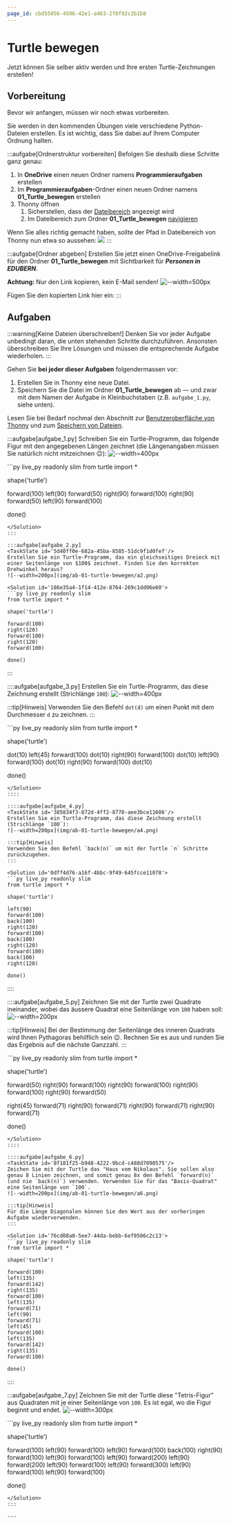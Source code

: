 ```yaml
---
page_id: cbd55056-4596-42e1-a463-2f8f92c2b1b8
---
```


# Turtle bewegen
Jetzt können Sie selber aktiv werden und Ihre ersten Turtle-Zeichnungen erstellen!

## Vorbereitung
Bevor wir anfangen, müssen wir noch etwas vorbereiten.

Sie werden in den kommenden Übungen viele verschiedene Python-Dateien erstellen. Es ist wichtig, dass Sie dabei auf Ihrem Computer Ordnung halten.

:::aufgabe[Ordnerstruktur vorbereiten]
<TaskState id='205f6b69-e47d-4884-bcd4-6e67a78b80a8' />
Befolgen Sie deshalb diese Schritte ganz genau:
1. In **OneDrive** einen neuen Ordner namens __Programmieraufgaben__ erstellen
2. Im __Programmieraufgaben__-Ordner einen neuen Ordner namens __01_Turtle_bewegen__ erstellen
3. Thonny öffnen
   1. Sicherstellen, dass der [Dateibereich](../Thonny/Thonny-Verwenden#dateibereich) angezeigt wird
   2. Im Dateibereich zum Ordner __01_Turtle_bewegen__ [navigieren](../Thonny/Thonny-Verwenden#navigieren)

Wenn Sie alles richtig gemacht haben, sollte der Pfad in Dateibereich von Thonny nun etwa so aussehen:
![](img/abgabeordner_thonny.png)
:::

:::aufgabe[Ordner abgeben]
<TaskState id='a930cf06-fc15-4946-829f-a7f812042d3a'/>
Erstellen Sie jetzt einen OneDrive-Freigabelink für den Ordner __01_Turtle_bewegen__ mit Sichtbarkeit für **_Personen in EDUBERN_**.

**Achtung:** Nur den Link kopieren, kein E-Mail senden!
![--width=500px](img/ordner_freigeben.png)

Fügen Sie den kopierten Link hier ein:
<String placeholder='https://erzbe-my.sharepoint.com/...' inputWidth='30em' id='27d0667c-da55-4ea3-8d7b-21a1e9e8a346'/>
:::

## Aufgaben
:::warning[Keine Dateien überschreiben!]
Denken Sie vor jeder Aufgabe unbedingt daran, die unten stehenden Schritte durchzuführen. Ansonsten überschreiben Sie Ihre Lösungen und müssen die entsprechende Aufgabe wiederholen.
:::

Gehen Sie **bei jeder dieser Aufgaben** folgendermassen vor:
1. Erstellen Sie in Thonny eine neue Datei.
2. Speichern Sie die Datei im Ordner __01_Turtle_bewegen__ ab — und zwar mit dem Namen der Aufgabe in Kleinbuchstaben (z.B. `aufgabe_1.py`, siehe unten).

Lesen Sie bei Bedarf nochmal den Abschnitt zur [Benutzeroberfläche von Thonny](../Thonny/Thonny-Verwenden#benutzeroberfl%C3%A4che) und zum [Speichern von Dateien](../Thonny/Thonny-Verwenden#datei-speichern).

:::aufgabe[aufgabe_1.py]
<TaskState id='bf995213-a8f9-4a22-8641-0e3ccd558edf'/>
Schreiben Sie ein Turtle-Programm, das folgende Figur mit den angegebenen Längen zeichnet (die Längenangaben müssen Sie natürlich nicht mitzeichnen 😉):
![--width=400px](img/ab-01-turtle-bewegen/a1.png)

<Solution id='a7a23d1a-6922-4678-bf8a-b54e6a3cee8f'>
  ```py live_py readonly slim
  from turtle import *

  shape('turtle')

  forward(100)
  left(90)
  forward(50)
  right(90)
  forward(100)
  right(90)
  forward(50)
  left(90)
  forward(100)

  done()
  ```
</Solution>
:::

:::aufgabe[aufgabe_2.py]
<TaskState id='5d40ff0e-682a-45ba-8585-51dc9f1d0fef'/>
Erstellen Sie ein Turtle-Programm, das ein gleichseitiges Dreieck mit einer Seitenlänge von $100$ zeichnet. Finden Sie den korrekten Drehwinkel heraus?
![--width=200px](img/ab-01-turtle-bewegen/a2.png)

<Solution id='186e35a4-1f14-412e-8764-269c1dd06e60'>
  ```py live_py readonly slim
  from turtle import *

  shape('turtle')

  forward(100)
  right(120)
  forward(100)
  right(120)
  forward(100)

  done()
  ```
</Solution>
:::

::::aufgabe[aufgabe_3.py]
<TaskState id='689d6af6-4f41-4b25-b71f-534105363d8d'/>
Erstellen Sie ein Turtle-Programm, das diese Zeichnung erstellt (Strichlänge `100`):
![--width=400px](img/ab-01-turtle-bewegen/a3.png)

:::tip[Hinweis]
Verwenden Sie den Befehl `dot(d)` um einen Punkt mit dem Durchmesser `d` zu zeichnen.
:::

<Solution id='7ab4f2fc-ee77-49d6-9c9c-102d69a21624'>
  ```py live_py readonly slim
  from turtle import *

  shape('turtle')

  dot(10)
  left(45)
  forward(100)
  dot(10)
  right(90)
  forward(100)
  dot(10)
  left(90)
  forward(100)
  dot(10)
  right(90)
  forward(100)
  dot(10)

  done()
  ```
</Solution>
::::

::::aufgabe[aufgabe_4.py]
<TaskState id='385834f3-872d-4ff2-8770-aee3bce11606'/>
Erstellen Sie ein Turtle-Programm, das diese Zeichnung erstellt (Strichlänge `100`):
![--width=200px](img/ab-01-turtle-bewegen/a4.png)

:::tip[Hinweis]
Verwenden Sie den Befehl `back(n)` um mit der Turtle `n` Schritte zurückzugehen.
:::

<Solution id='0dff4d76-a16f-4bbc-9f49-645fcce11078'>
  ```py live_py readonly slim
  from turtle import *

  shape('turtle')

  left(90)
  forward(100)
  back(100)
  right(120)
  forward(100)
  back(100)
  right(120)
  forward(100)
  back(100)
  right(120)

  done()
  ```
</Solution>
::::

::::aufgabe[aufgabe_5.py]
<TaskState id='9dd480ce-de8d-44ef-8a45-e4d1b1a016a1'/>
Zeichnen Sie mit der Turtle zwei Quadrate ineinander, wobei das äussere Quadrat eine Seitenlänge von `100` haben soll:
![--width=200px](img/ab-01-turtle-bewegen/a5.png)

:::tip[Hinweis]
Bei der Bestimmung der Seitenlänge des inneren Quadrats wird Ihnen Pythagoras behilflich sein 😉. Rechnen Sie es aus und runden Sie das Ergebnis auf die nächste Ganzzahl.
:::

<Solution id='e892a2d2-5164-4636-8728-c74a5b489405'>
  ```py live_py readonly slim
  from turtle import *

  shape('turtle')

  forward(50)
  right(90)
  forward(100)
  right(90)
  forward(100)
  right(90)
  forward(100)
  right(90)
  forward(50)

  right(45)
  forward(71)
  right(90)
  forward(71)
  right(90)
  forward(71)
  right(90)
  forward(71)

  done()
  ```
</Solution>
::::

::::aufgabe[aufgabe_6.py]
<TaskState id='8f181f25-b948-4222-9bcd-c488d7090575'/>
Zeichen Sie mit der Turtle das "Haus vom Nikolaus". Sie sollen also genau 8 Linien zeichnen, und somit genau 8x den Befehl `forward(n)` (und nie `back(n)`) verwenden. Verwenden Sie für das "Basis-Quadrat" eine Seitenlänge von `100`.
![--width=200px](img/ab-01-turtle-bewegen/a6.png)

:::tip[Hinweis]
Für die Länge Diagonalen können Sie den Wert aus der vorheringen Aufgabe wiederverwenden.
:::

<Solution id='76cd08a0-5ee7-44da-bebb-6ef0506c2c13'>
  ```py live_py readonly slim
  from turtle import *

  shape('turtle')

  forward(100)
  left(135)
  forward(142)
  right(135)
  forward(100)
  left(135)
  forward(71)
  left(90)
  forward(71)
  left(45)
  forward(100)
  left(135)
  forward(142)
  right(135)
  forward(100)

  done()
  ```
</Solution>
::::

:::aufgabe[aufgabe_7.py]
<TaskState id='b67449e6-f9b8-4d2e-a18d-02e658f98b83'/>
Zeichnen Sie mit der Turtle diese "Tetris-Figur" aus Quadraten mit je einer Seitenlänge von `100`. Es ist egal, wo die Figur beginnt und endet.
![--width=300px](img/ab-01-turtle-bewegen/a7.png)

<Solution id='2e9b8153-73fe-4da3-b727-230a66fde55f'>
  ```py live_py readonly slim
  from turtle import *

  shape('turtle')

  forward(100)
  left(90)
  forward(100)
  left(90)
  forward(100)
  back(100)
  right(90)
  forward(100)
  left(90)
  forward(100)
  left(90)
  forward(200)
  left(90)
  forward(200)
  left(90)
  forward(100)
  left(90)
  forward(300)
  left(90)
  forward(100)
  left(90)
  forward(100)

  done()
  ```
</Solution>
:::

---